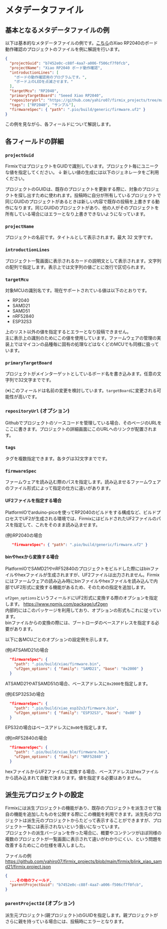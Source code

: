 # メタデータファイル

## 基本となるメタデータファイルの例

以下は基本的なメタデータファイルの例です。[こちら](https://github.com/yahiro07/firmix_projects/blob/main/firmix/blink_xiao_rp2040/firmix.project.json)のXiao RP2040のボード動作確認のプロジェクトのファイルを例に解説を行います。

```json
{
  "projectGuid": "b7452e0c-c88f-4aa7-a006-f506cf7f0fcb",
  "projectName": "Xiao RP2040 ボード動作確認",
  "introductionLines": [
    "ボードの動作確認用のプログラムです。",
    "ボード上のLEDを点滅させます。"
  ],
  "targetMcu": "RP2040",
  "primaryTargetBoard": "Seeed Xiao RP2040",
  "repositoryUrl": "https://github.com/yahiro07/firmix_projects/tree/main/firmix/blink_xiao_rp2040",
  "tags": ["RP2040", "サンプル"],
  "firmwareSpec": { "path": ".pio/build/generic/firmware.uf2" }
}
```

この例を見ながら、各フィールドについて解説します。

## 各フィールドの詳細

### `projectGuid`

FirmixではプロジェクトをGUIDで識別しています。プロジェクト毎にユニークな値を指定してください。
↓ 新しい値の生成には以下のジェネレータをご利用ください。


<GuidGenerator />

プロジェクトのGUIDは、既存のプロジェクトを更新する際に、対象のプロジェクトを探し出すために使われます。投稿時に自分が所有しているプロジェクトで同じGUIDのプロジェクトがあるときは新しい内容で既存の投稿を上書きする動作になります。同じGUIDのプロジェクトがあり、他の人がそのプロジェクトを所有している場合にはエラーとなり上書きできないようになっています。

### `projectName`

プロジェクトの名前です。タイトルとして表示されます。最大 32 文字です。

### `introductionLines`

プロジェクト一覧画面に表示されるカードの説明文として表示されます。文字列の配列で指定します。表示上では文字列の値ごとに改行で区切られます。

### `targetMcu`

対象MCUの識別名です。現在サポートされている値は以下のとおりです。

- RP2040
- SAMD21
- SAMD51
- nRF52840
- ESP32S3

上のリスト以外の値を指定するとエラーとなり投稿できません。  
主に表示上の識別のためにこの値を使用しています。ファームウェアの管理の実装上ではマイコンの品種毎に固有の処理などはなくどのMCUでも同様に扱っています。

### `primaryTargetBoard`

プロジェクトがメインターゲットとしているボード名を書き込みます。任意の文字列で32文字までです。

(※)このフィールドは名前の変更を検討しています。`targetBoard`に変更される可能性が高いです。

### `repositoryUrl` (オプション)

Githubでプロジェクトのソースコードを管理している場合、そのページのURLをここに書きます。プロジェクトの詳細画面にこのURLへのリンクが配置されます。

### `tags`

タグを複数指定できます。各タグは32文字までです。

### `firmwareSpec`

ファームウェアを読み込む際のパスを指定します。読み込ませるファームウェアのファイル形式によって指定の仕方に違いがあります。

#### UF2ファイルを指定する場合

PlatformIOでarduino-picoを使ってRP2040のビルドをする構成など、ビルドプロセスでUF2が生成される環境では、FirmixにはビルドされたUF2ファイルのパスを指定して、これをそのまま読み込ませます。

(例)RP2040の場合

```json
   "firmwareSpec": { "path": ".pio/build/generic/firmware.uf2" }
```

#### binやhexから変換する場合

PlatformIOでSAMD21やnRF52840のプロジェクトをビルドした際にはbinファイルやhexファイルが生成されますが、UF2ファイルは出力されません。Firmixにはファームウェアの読み込み時にbinファイルやhexファイルを読み込んで内部でUF2形式に変換する機能があるため、そのための指定を追加します。

`uf2gen_options`というフィールドにUF2形式に変換する際のオプションを指定します。
https://www.npmjs.com/package/uf2gen  
内部的にはこのパッケージを利用しており、オプションの形式もこれに従っています。  
binファイルからの変換の際には、ブートローダのベースアドレスを指定する必要があります。

以下に各MCUごとのオプションの設定例を示します。

(例)ATSAMD21の場合

```json
  "firmwareSpec": {
    "path": ".pio/build/xiao/firmware.bin",
    "uf2gen_options": { "family": "SAMD21", "base": "0x2000" }
  }
```

ATSAMD21やATSAMD51の場合、ベースアドレスに`0x2000`を指定します。

(例)ESP32S3の場合

```json
  "firmwareSpec": {
    "path": ".pio/build/xiao_esp32s3/firmware.bin",
    "uf2gen_options": { "family": "ESP32S3", "base": "0x00" }
  }
```

EPS32の場合はベースアドレスに`0x00`を指定します。

(例)nRF52840の場合

```json
  "firmwareSpec": {
    "path": ".pio/build/xiao_ble/firmware.hex",
    "uf2gen_options": { "family": "NRF52840" }
  }
```

hexファイルからUF2ファイルに変換する場合、ベースアドレスはhexファイルから読み込まれて自動で決まります。値を指定する必要はありません。

## 派生元プロジェクトの設定

Firmixには派生プロジェクトの機能があり、既存のプロジェクトを派生させて独自の機能を追加したものを公開する際にこの機能を利用できます。派生先のプロジェクトは派生元のプロジェクトからたどって表示することができますが、プロジェクト一覧には表示されないという扱いになっています。  
プロジェクトの派生バージョンを作った場合に、概要やコンテンツがほぼ同様の複数のプロジェクトが一覧画面に表示されて違いがわかりにくい、という問題を改善するためにこの仕様を導入しました。

ファイルの例
https://github.com/yahiro07/firmix_projects/blob/main/firmix/blink_xiao_samd21/firmix.project.json

```json
{
  ...その他のフィールド,
  "parentProjectGuid": "b7452e0c-c88f-4aa7-a006-f506cf7f0fcb",
}
```

### `parentProjectId` (オプション)

派生元プロジェクト(親プロジェクト)のGUIDを指定します。親プロジェクトがさらに親を持っている場合には、投稿時にエラーとなります。
